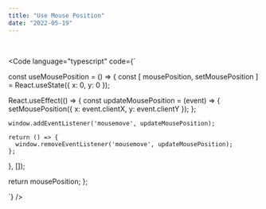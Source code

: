 ```yaml
---
title: "Use Mouse Position"
date: "2022-05-19"
---
```


<br />

<Code
  language="typescript"
  code={`

const useMousePosition = () => {
  const [
    mousePosition,
    setMousePosition
  ] = React.useState({ x: 0, y: 0 });

  React.useEffect(() => {
    const updateMousePosition = (event) => {
      setMousePosition({ x: event.clientX, y: event.clientY });
    };

    window.addEventListener('mousemove', updateMousePosition);

    return () => {
      window.removeEventListener('mousemove', updateMousePosition);
    };
  }, []);

  return mousePosition;
};

`}
/>


